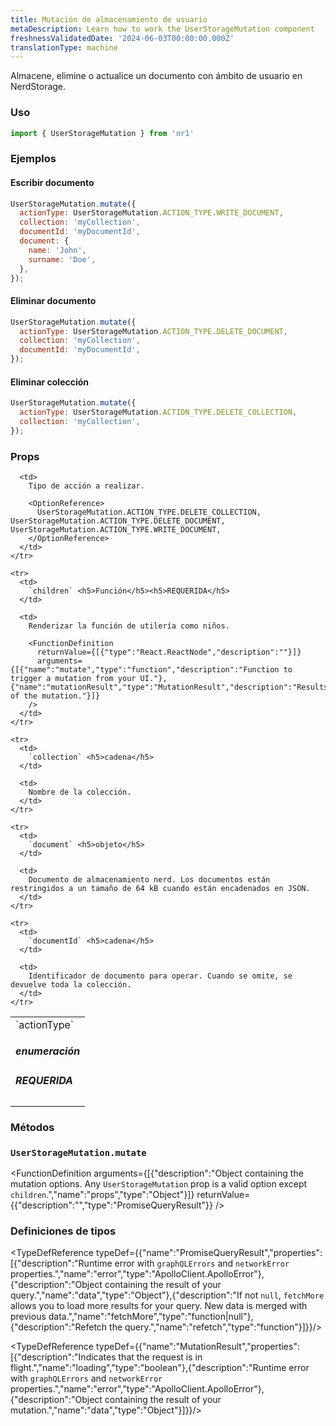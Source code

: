 ```yaml
---
title: Mutación de almacenamiento de usuario
metaDescription: Learn how to work the UserStorageMutation component
freshnessValidatedDate: '2024-06-03T00:00:00.000Z'
translationType: machine
---
```


Almacene, elimine o actualice un documento con ámbito de usuario en NerdStorage.

### Uso

```js
import { UserStorageMutation } from 'nr1'
```

### Ejemplos

#### Escribir documento

```js
UserStorageMutation.mutate({
  actionType: UserStorageMutation.ACTION_TYPE.WRITE_DOCUMENT,
  collection: 'myCollection',
  documentId: 'myDocumentId',
  document: {
    name: 'John',
    surname: 'Doe',
  },
});
```

#### Eliminar documento

```js
UserStorageMutation.mutate({
  actionType: UserStorageMutation.ACTION_TYPE.DELETE_DOCUMENT,
  collection: 'myCollection',
  documentId: 'myDocumentId',
});
```

#### Eliminar colección

```js
UserStorageMutation.mutate({
  actionType: UserStorageMutation.ACTION_TYPE.DELETE_COLLECTION,
  collection: 'myCollection',
});
```

### Props

<table>
  <tbody>
    <tr>
      <td>
        `actionType` <h5>enumeración</h5><h5>REQUERIDA</h5>
      </td>

      <td>
        Tipo de acción a realizar.

        <OptionReference>
          UserStorageMutation.ACTION_TYPE.DELETE_COLLECTION, UserStorageMutation.ACTION_TYPE.DELETE_DOCUMENT, UserStorageMutation.ACTION_TYPE.WRITE_DOCUMENT,
        </OptionReference>
      </td>
    </tr>

    <tr>
      <td>
        `children` <h5>Función</h5><h5>REQUERIDA</h5>
      </td>

      <td>
        Renderizar la función de utilería como niños.

        <FunctionDefinition
          returnValue={[{"type":"React.ReactNode","description":""}]}
          arguments={[{"name":"mutate","type":"function","description":"Function to trigger a mutation from your UI."},{"name":"mutationResult","type":"MutationResult","description":"Results of the mutation."}]}
        />
      </td>
    </tr>

    <tr>
      <td>
        `collection` <h5>cadena</h5>
      </td>

      <td>
        Nombre de la colección.
      </td>
    </tr>

    <tr>
      <td>
        `document` <h5>objeto</h5>
      </td>

      <td>
        Documento de almacenamiento nerd. Los documentos están restringidos a un tamaño de 64 kB cuando están encadenados en JSON.
      </td>
    </tr>

    <tr>
      <td>
        `documentId` <h5>cadena</h5>
      </td>

      <td>
        Identificador de documento para operar. Cuando se omite, se devuelve toda la colección.
      </td>
    </tr>
  </tbody>
</table>

### Métodos

### `UserStorageMutation.mutate`

<FunctionDefinition
  arguments={[{"description":"Object containing the mutation options. Any `UserStorageMutation` prop is a valid option except `children`.","name":"props","type":"Object"}]}
  returnValue={{"description":"","type":"PromiseQueryResult"}}
/>

### Definiciones de tipos

<TypeDefReference typeDef={{"name":"PromiseQueryResult","properties":[{"description":"Runtime error with `graphQLErrors` and `networkError` properties.","name":"error","type":"ApolloClient.ApolloError"},{"description":"Object containing the result of your query.","name":"data","type":"Object"},{"description":"If not `null`, `fetchMore` allows you to load more results for your query. New data is merged with previous data.","name":"fetchMore","type":"function|null"},{"description":"Refetch the query.","name":"refetch","type":"function"}]}}/>

<TypeDefReference typeDef={{"name":"MutationResult","properties":[{"description":"Indicates that the request is in flight.","name":"loading","type":"boolean"},{"description":"Runtime error with `graphQLErrors` and `networkError` properties.","name":"error","type":"ApolloClient.ApolloError"},{"description":"Object containing the result of your mutation.","name":"data","type":"Object"}]}}/>